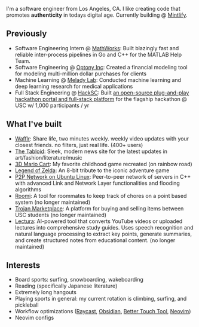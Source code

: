 
<NameTransition />

I'm a software engineer from Los Angeles, CA. I like creating code that promotes
**authenticity** in todays digital age. Currently building @ [Mintlify](https://mintlify.com).

## Previously

- Software Engineering Intern @ [MathWorks](https://www.mathworks.com/): Built blazingly fast and reliable inter-process pipelines in Go and C++ for the MATLAB Help Team.
- Software Engineering @ [Optony Inc](https://optonyusa.com/): Created a financial modeling tool for modeling multi-million dollar purchases for clients
- Machine Learning @ [Melady Lab](https://usc-melady.github.io/melady_website/): Conducted machine learning and deep learning research for medical applications
- Full Stack Engineering @ [HackSC](https://hacksc.com): Built [an open-source plug-and-play hackathon portal and full-stack platform](https://github.com/hacksc/hibiscus) for the flagship hackathon @ USC w/ 1,000 participants / yr

## What I've built

- [Wafflr](/n/wafflr): Share life, two minutes weekly. weekly video updates with your closest friends. no filters, just real life. (400+ users)
- [The Tabloid](/n/tabloid/): Sleek, modern news site for the latest updates in art/fashion/literature/music
- [3D Mario Cart](/n/mario-cart): My favorite childhood game recreated (on rainbow road)
- [Legend of Zelda](/n/zelda): An 8-bit tribute to the iconic adventure game
- [P2P Network on Ubuntu Linux](/): Peer-to-peer network of servers in C++ with advanced Link and Network Layer functionalities and flooding algorithms
- [Roomi](https://github.com/yangleyland/roomi): A tool for roommates to keep track of chores on a point based system (no longer maintained)
- [Trojan Marketplace](https://github.com/yangleyland/Trojan-Marketplace): A platform for buying and selling items between USC students (no longer maintained)
- [Lectura](https://github.com/seanpixel/Lectura): AI-powered tool that converts YouTube videos or uploaded lectures into comprehensive study guides. Uses speech recognition and natural language processing to extract key points, generate summaries, and create structured notes from educational content. (no longer maintained)

## Interests

- Board sports: surfing, snowboarding, wakeboarding
- Reading (specifically Japanese literature)
- Extremely long hangouts
- Playing sports in general: my current rotation is climbing, surfing, and pickleball
- Workflow optimizations ([Raycast](https://www.raycast.com/), [Obsidian](https://obsidian.md/), [Better Touch Tool](https://folivora.ai/), [Neovim](https://neovim.io/))
- Neovim configs
